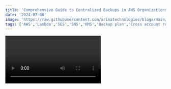 ```yaml
---
title: 'Comprehensive Guide to Centralized Backups in AWS Organizations'
date: '2024-07-08'
image: 'https://raw.githubusercontent.com/arinatechnologies/blogs/main/images/centralizedbackupsawsorganizations.webp'
tags: ['AWS','Lambda','SES','SNS','KMS','Backup plan','Cross account rules','AWS GuardDuty','AWS Config','AWS CloudTrail','IAM']
---
```

<Video id="nnQ642J3Ar4" title="Comprehensive Guide to Centralized Backups in AWS Organizations"/>
### Centralized Management of AWS Services Using AWS Organizations

AWS Organizations provides a unified way to manage and govern your AWS environment as it grows. This blog post details how you can use AWS Organizations to centrally manage your services, thereby simplifying administration, improving security, and reducing operational costs. 

#### **Why Use AWS Organizations?**

AWS Organizations enables centralized management of billing, control access, compliance, security, and resource sharing across AWS accounts. Instead of managing services individually in each account, AWS Organizations lets you administer them from a single location.

### **Advantages of Centralized Management:**

a. **Efficiency:** Manage multiple AWS accounts from a single control point.
b. **Cost Savings:** Reduce operational costs through centralized management.
c. **Enhanced Security:** Apply consistent policies and compliance standards across all accounts.
d. **Simplified Operations:** Streamline monitoring, backup, and administrative tasks.

### **Step-by-Step Guide to Centralized Backup Management**
![Backup](https://raw.githubusercontent.com/arinatechnologies/blogs/a5282c37969dbc4f29cc9c666dcf397141a2058a/images/centralizedbackupsinaws/awsbackup.webp)

Managing backups across multiple AWS accounts can be complex. AWS Backup allows you to centralize and automate data protection across AWS services. Here’s how you can set up centralized backup management using AWS Organizations:

#### **1. Setting Up AWS Organizations:**

a. **Create an AWS Organization:**
   i) Navigate to the AWS Organizations console.
  ii) Click on "Create organization" and follow the prompts.

b. **Add Accounts to Your Organization:**
   i) Add existing accounts or create new ones.
  ii) Ensure all accounts you want to manage are part of the organization.

#### **2. Enabling Centralized Backup:**
![Enabling](https://raw.githubusercontent.com/arinatechnologies/blogs/a5282c37969dbc4f29cc9c666dcf397141a2058a/images/centralizedbackupsinaws/backuppolicies.webp)

a. **Navigate to AWS Backup:**
   i) Open the AWS Backup console from the management account.
  ii) This is where you'll configure backup plans and policies.

b. **Create a Backup Plan:**
![Create](https://raw.githubusercontent.com/arinatechnologies/blogs/a5282c37969dbc4f29cc9c666dcf397141a2058a/images/centralizedbackupsinaws/createpolicy.webp)
   i) Click on "Create backup plan."
  ii) Define your backup rules (e.g., frequency, retention period).
   - Specify the resources to back up (e.g., EC2 instances, RDS databases).

c. **Assign the Backup Plan:**
   i) Use tags to assign resources to the backup plan.
  ii) For instance, tag all EC2 instances you want to back up with `Backup:Production`.

#### **3. Delegating Administration:**
![Delegating](https://raw.githubusercontent.com/arinatechnologies/blogs/a5282c37969dbc4f29cc9c666dcf397141a2058a/images/centralizedbackupsinaws/delgadministartion.webp)

a. **Create a Delegated Administrator Account:**
   i) Designate one account as the delegated administrator.
  ii) This account will handle backup management for all other accounts.

b. **Set Up Cross-Account Roles:**
   i) Create IAM roles in each member account.
  ii) Assign these roles the necessary permissions for backup operations.
 iii) Ensure the roles allow cross-account access to the delegated administrator account.

#### **4. Configuring Backup Policies:**

a. **Enable Backup Policies:**
   i) From the AWS Backup console, enable backup policies.
  ii) Define and apply these policies to all accounts within the organization.

b. **Monitor Backups:**
   i) Use AWS Backup's centralized dashboard to monitor the status of your backups.
  ii) Set up notifications for backup failures or successes.

#### **5. Using Additional AWS Services:**

AWS Organizations supports various other services that can be centrally managed. Some examples include:

- a. **AWS GuardDuty:** Centralized threat detection.
- b. **AWS Config:** Compliance auditing and monitoring.
- c. **AWS CloudTrail:** Logging and monitoring account activity.
- d. **AWS Identity and Access Management (IAM):** Centralized access control and user management.

Ready to take your cloud infrastructure to the next level? Please reach out to us [ Contact Us](https://www.arinatechnologies.com/contact) <br/>
### **Conclusion**

Leveraging AWS Organizations can streamline the management of your AWS environment, ensuring consistent backup policies, enhancing security, and reducing operational overhead. Centralized management not only simplifies your administrative tasks but also provides a unified view of your organization's compliance and security posture.

---